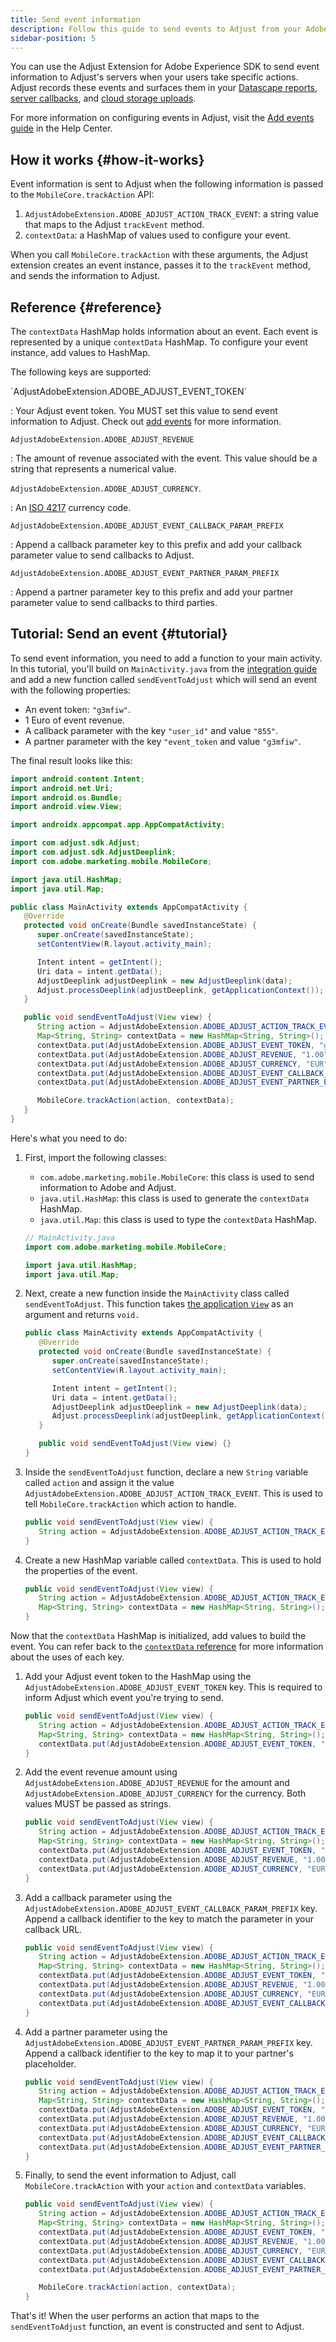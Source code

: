 ```yaml
---
title: Send event information
description: Follow this guide to send events to Adjust from your Adobe Experience app.
sidebar-position: 5
---
```


You can use the Adjust Extension for Adobe Experience SDK to send event information to Adjust's servers when your users take specific actions. Adjust records these events and surfaces them in your [Datascape reports](https://help.adjust.com/en/article/datascape), [server callbacks](https://help.adjust.com/en/article/server-callbacks), and [cloud storage uploads](https://help.adjust.com/en/article/cloud-storage-uploads).

For more information on configuring events in Adjust, visit the [Add events guide](https://help.adjust.com/en/article/add-events) in the Help Center.

## How it works {#how-it-works}

Event information is sent to Adjust when the following information is passed to the `MobileCore.trackAction` API:

1. `AdjustAdobeExtension.ADOBE_ADJUST_ACTION_TRACK_EVENT`: a string value that maps to the Adjust `trackEvent` method.
1. `contextData`: a HashMap of values used to configure your event.

When you call `MobileCore.trackAction` with these arguments, the Adjust extension creates an event instance, passes it to the `trackEvent` method, and sends the information to Adjust.

## Reference {#reference}

The `contextData` HashMap holds information about an event. Each event is represented by a unique `contextData` HashMap. To configure your event instance, add values to HashMap.

The following keys are supported:

<DefList>
`AdjustAdobeExtension.ADOBE_ADJUST_EVENT_TOKEN`

: Your Adjust event token. You MUST set this value to send event information to Adjust. Check out [add events](https://help.adjust.com/en/article/add-events#manage-your-events) for more information.

`AdjustAdobeExtension.ADOBE_ADJUST_REVENUE`

: The amount of revenue associated with the event. This value should be a string that represents a numerical value.

`AdjustAdobeExtension.ADOBE_ADJUST_CURRENCY`.

: An [ISO 4217](https://www.iban.com/currency-codes) currency code.

`AdjustAdobeExtension.ADOBE_ADJUST_EVENT_CALLBACK_PARAM_PREFIX`

: Append a callback parameter key to this prefix and add your callback parameter value to send callbacks to Adjust.

`AdjustAdobeExtension.ADOBE_ADJUST_EVENT_PARTNER_PARAM_PREFIX`

: Append a partner parameter key to this prefix and add your partner parameter value to send callbacks to third parties.

</DefList>

## Tutorial: Send an event {#tutorial}

To send event information, you need to add a function to your main activity. In this tutorial, you'll build on `MainActivity.java` from the [integration guide](/en/sdk/adobe-extension/android/integration) and add a new function called `sendEventToAdjust` which will send an event with the following properties:

- An event token: `"g3mfiw"`.
- 1 Euro of event revenue.
- A callback parameter with the key `"user_id"` and value `"855"`.
- A partner parameter with the key `"event_token` and value `"g3mfiw"`.

The final result looks like this:

```java
import android.content.Intent;
import android.net.Uri;
import android.os.Bundle;
import android.view.View;

import androidx.appcompat.app.AppCompatActivity;

import com.adjust.sdk.Adjust;
import com.adjust.sdk.AdjustDeeplink;
import com.adobe.marketing.mobile.MobileCore;

import java.util.HashMap;
import java.util.Map;

public class MainActivity extends AppCompatActivity {
   @Override
   protected void onCreate(Bundle savedInstanceState) {
      super.onCreate(savedInstanceState);
      setContentView(R.layout.activity_main);

      Intent intent = getIntent();
      Uri data = intent.getData();
      AdjustDeeplink adjustDeeplink = new AdjustDeeplink(data);
      Adjust.processDeeplink(adjustDeeplink, getApplicationContext());
   }

   public void sendEventToAdjust(View view) {
      String action = AdjustAdobeExtension.ADOBE_ADJUST_ACTION_TRACK_EVENT;
      Map<String, String> contextData = new HashMap<String, String>();
      contextData.put(AdjustAdobeExtension.ADOBE_ADJUST_EVENT_TOKEN, "g3mfiw");
      contextData.put(AdjustAdobeExtension.ADOBE_ADJUST_REVENUE, "1.00");
      contextData.put(AdjustAdobeExtension.ADOBE_ADJUST_CURRENCY, "EUR");
      contextData.put(AdjustAdobeExtension.ADOBE_ADJUST_EVENT_CALLBACK_PARAM_PREFIX + "user_id", "855");
      contextData.put(AdjustAdobeExtension.ADOBE_ADJUST_EVENT_PARTNER_PARAM_PREFIX + "event_token", "g3mfiw");

      MobileCore.trackAction(action, contextData);
   }
}
```

Here's what you need to do:

1. First, import the following classes:

   - `com.adobe.marketing.mobile.MobileCore`: this class is used to send information to Adobe and Adjust.
   - `java.util.HashMap`: this class is used to generate the `contextData` HashMap.
   - `java.util.Map`: this class is used to type the `contextData` HashMap.

   ```java
   // MainActivity.java
   import com.adobe.marketing.mobile.MobileCore;

   import java.util.HashMap;
   import java.util.Map;
   ```

1. Next, create a new function inside the `MainActivity` class called `sendEventToAdjust`. This function takes [the application `View`](https://developer.android.com/reference/android/view/View) as an argument and returns `void.`

   <CodeBlock
   title="MainActivity.java"
   highlight="{range: 13}"
   startLineNumber={15}
   showLineNumbers>

   ```java
   public class MainActivity extends AppCompatActivity {
      @Override
      protected void onCreate(Bundle savedInstanceState) {
         super.onCreate(savedInstanceState);
         setContentView(R.layout.activity_main);

         Intent intent = getIntent();
         Uri data = intent.getData();
         AdjustDeeplink adjustDeeplink = new AdjustDeeplink(data);
         Adjust.processDeeplink(adjustDeeplink, getApplicationContext());
      }

      public void sendEventToAdjust(View view) {}
   }
   ```

   </CodeBlock>

1. Inside the `sendEventToAdjust` function, declare a new `String` variable called `action` and assign it the value `AdjustAdobeExtension.ADOBE_ADJUST_ACTION_TRACK_EVENT`. This is used to tell `MobileCore.trackAction` which action to handle.

   <CodeBlock
   title="MainActivity.java"
   highlight="{range: 2}"
   startLineNumber={27}
   showLineNumbers>

   ```java
   public void sendEventToAdjust(View view) {
      String action = AdjustAdobeExtension.ADOBE_ADJUST_ACTION_TRACK_EVENT;
   }
   ```

   </CodeBlock>

1. Create a new HashMap variable called `contextData`. This is used to hold the properties of the event.

   <CodeBlock
   title="MainActivity.java"
   highlight="{range: 3}"
   startLineNumber={27}
   showLineNumbers>

   ```java
   public void sendEventToAdjust(View view) {
      String action = AdjustAdobeExtension.ADOBE_ADJUST_ACTION_TRACK_EVENT;
      Map<String, String> contextData = new HashMap<String, String>();
   }
   ```

   </CodeBlock>

Now that the `contextData` HashMap is initialized, add values to build the event. You can refer back to the [`contextData` reference](#reference) for more information about the uses of each key.

1. Add your Adjust event token to the HashMap using the `AdjustAdobeExtension.ADOBE_ADJUST_EVENT_TOKEN` key. This is required to inform Adjust which event you're trying to send.

   <CodeBlock
   title="MainActivity.java"
   highlight="{range: 4}"
   startLineNumber={27}
   showLineNumbers>

   ```java
   public void sendEventToAdjust(View view) {
      String action = AdjustAdobeExtension.ADOBE_ADJUST_ACTION_TRACK_EVENT;
      Map<String, String> contextData = new HashMap<String, String>();
      contextData.put(AdjustAdobeExtension.ADOBE_ADJUST_EVENT_TOKEN, "g3mfiw");
   }
   ```

   </CodeBlock>

1. Add the event revenue amount using `AdjustAdobeExtension.ADOBE_ADJUST_REVENUE` for the amount and `AdjustAdobeExtension.ADOBE_ADJUST_CURRENCY` for the currency. Both values MUST be passed as strings.

   <CodeBlock
   title="MainActivity.java"
   highlight="{range: 5-6}"
   startLineNumber={27}
   showLineNumbers>

   ```java
   public void sendEventToAdjust(View view) {
      String action = AdjustAdobeExtension.ADOBE_ADJUST_ACTION_TRACK_EVENT;
      Map<String, String> contextData = new HashMap<String, String>();
      contextData.put(AdjustAdobeExtension.ADOBE_ADJUST_EVENT_TOKEN, "g3mfiw");
      contextData.put(AdjustAdobeExtension.ADOBE_ADJUST_REVENUE, "1.00");
      contextData.put(AdjustAdobeExtension.ADOBE_ADJUST_CURRENCY, "EUR");
   }
   ```

   </CodeBlock>

1. Add a callback parameter using the `AdjustAdobeExtension.ADOBE_ADJUST_EVENT_CALLBACK_PARAM_PREFIX` key. Append a callback identifier to the key to match the parameter in your callback URL.

   <CodeBlock
   title="MainActivity.java"
   highlight="{range: 7}"
   startLineNumber={27}
   showLineNumbers>

   ```java
   public void sendEventToAdjust(View view) {
      String action = AdjustAdobeExtension.ADOBE_ADJUST_ACTION_TRACK_EVENT;
      Map<String, String> contextData = new HashMap<String, String>();
      contextData.put(AdjustAdobeExtension.ADOBE_ADJUST_EVENT_TOKEN, "g3mfiw");
      contextData.put(AdjustAdobeExtension.ADOBE_ADJUST_REVENUE, "1.00");
      contextData.put(AdjustAdobeExtension.ADOBE_ADJUST_CURRENCY, "EUR");
      contextData.put(AdjustAdobeExtension.ADOBE_ADJUST_EVENT_CALLBACK_PARAM_PREFIX + "user_id", "855");
   }
   ```

   </CodeBlock>

1. Add a partner parameter using the `AdjustAdobeExtension.ADOBE_ADJUST_EVENT_PARTNER_PARAM_PREFIX` key. Append a callback identifier to the key to map it to your partner's placeholder.

   <CodeBlock
   title="MainActivity.java"
   highlight="{range: 8}"
   startLineNumber={27}
   showLineNumbers>

   ```java
   public void sendEventToAdjust(View view) {
      String action = AdjustAdobeExtension.ADOBE_ADJUST_ACTION_TRACK_EVENT;
      Map<String, String> contextData = new HashMap<String, String>();
      contextData.put(AdjustAdobeExtension.ADOBE_ADJUST_EVENT_TOKEN, "g3mfiw");
      contextData.put(AdjustAdobeExtension.ADOBE_ADJUST_REVENUE, "1.00");
      contextData.put(AdjustAdobeExtension.ADOBE_ADJUST_CURRENCY, "EUR");
      contextData.put(AdjustAdobeExtension.ADOBE_ADJUST_EVENT_CALLBACK_PARAM_PREFIX + "user_id", "855");
      contextData.put(AdjustAdobeExtension.ADOBE_ADJUST_EVENT_PARTNER_PARAM_PREFIX + "event_token", "g3mfiw");
   }
   ```

   </CodeBlock>

1. Finally, to send the event information to Adjust, call `MobileCore.trackAction` with your `action` and `contextData` variables.

   <CodeBlock
   title="MainActivity.java"
   highlight="{range: 10}"
   startLineNumber={27}
   showLineNumbers>

   ```java
   public void sendEventToAdjust(View view) {
      String action = AdjustAdobeExtension.ADOBE_ADJUST_ACTION_TRACK_EVENT;
      Map<String, String> contextData = new HashMap<String, String>();
      contextData.put(AdjustAdobeExtension.ADOBE_ADJUST_EVENT_TOKEN, "g3mfiw");
      contextData.put(AdjustAdobeExtension.ADOBE_ADJUST_REVENUE, "1.00");
      contextData.put(AdjustAdobeExtension.ADOBE_ADJUST_CURRENCY, "EUR");
      contextData.put(AdjustAdobeExtension.ADOBE_ADJUST_EVENT_CALLBACK_PARAM_PREFIX + "user_id", "855");
      contextData.put(AdjustAdobeExtension.ADOBE_ADJUST_EVENT_PARTNER_PARAM_PREFIX + "event_token", "g3mfiw");

      MobileCore.trackAction(action, contextData);
   }
   ```

   </CodeBlock>

That's it! When the user performs an action that maps to the `sendEventToAdjust` function, an event is constructed and sent to Adjust.
